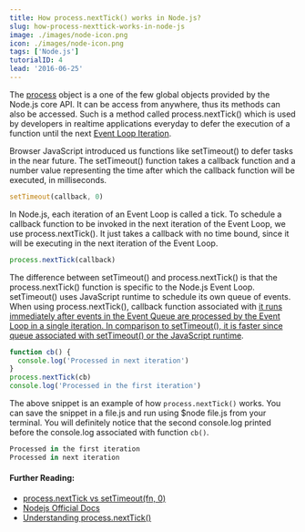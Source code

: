 ```yaml
---
title: How process.nextTick() works in Node.js?
slug: how-process-nexttick-works-in-node-js
image: ./images/node-icon.png
icon: ./images/node-icon.png
tags: ['Node.js']
tutorialID: 4
lead: '2016-06-25'
---
```


The [process](https://nodejs.org/api/process.html) object is a one of the few global objects provided by the Node.js core API. It can be access from anywhere, thus its methods can also be accessed. Such is a method called process.nextTick() which is used by developers in realtime applications everyday to defer the execution of a function until the next [Event Loop Iteration](https://medium.com/@amanhimself/the-node-js-system-51090c35dddc).

Browser JavaScript introduced us functions like setTimeout() to defer tasks in the near future. The setTimeout() function takes a callback function and a number value representing the time after which the callback function will be executed, in milliseconds.

```js
setTimeout(callback, 0)
```

In Node.js, each iteration of an Event Loop is called a tick. To schedule a callback function to be invoked in the next iteration of the Event Loop, we use process.nextTick(). It just takes a callback with no time bound, since it will be executing in the next iteration of the Event Loop.

```js
process.nextTick(callback)
```

The difference between setTimeout() and process.nextTick() is that the process.nextTick() function is specific to the Node.js Event Loop. setTimeout() uses JavaScript runtime to schedule its own queue of events. When using process.nextTick(), callback function associated with [it runs immediately after events in the Event Queue are processed by the Event Loop in a single iteration. In comparison to setTimeout(), it is faster since queue associated with setTimeout() or the JavaScript runtime](https://gist.github.com/mmalecki/1257394).

```js
function cb() {
  console.log('Processed in next iteration')
}
process.nextTick(cb)
console.log('Processed in the first iteration')
```

The above snippet is an example of how `process.nextTick()` works. You can save the snippet in a file.js and run using \$node file.js from your terminal. You will definitely notice that the second console.log printed before the console.log associated with function `cb()`.

```js
Processed in the first iteration
Processed in next iteration
```

#### Further Reading:

- [process.nextTick vs setTimeout(fn, 0)](https://gist.github.com/mmalecki/1257394)
- [Nodejs Official Docs](https://nodejs.org/docs/latest/api/process.html#process_process_nexttick_callback_args)
- [Understanding process.nextTick()](https://howtonode.org/understanding-process-next-tick)
